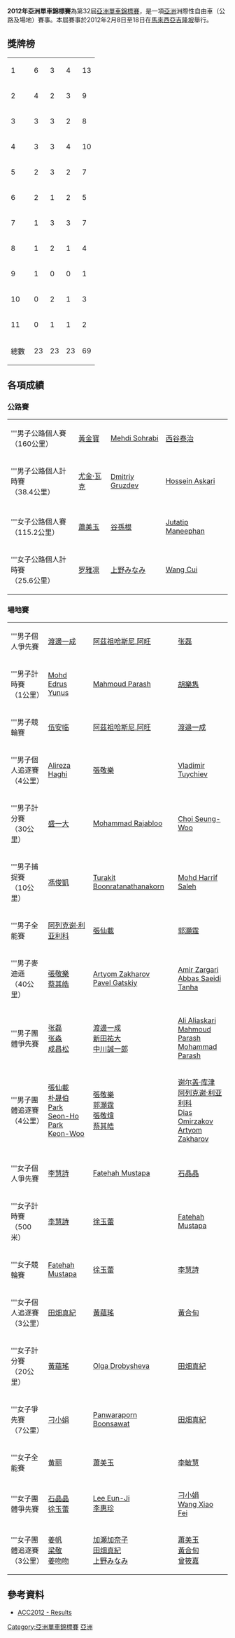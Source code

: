{{noteTA
|T=zh-hant:2012年亞洲單車錦標賽;zh-tw:2012年亞洲自由車錦標賽;zh-hk:2012年亞洲單車錦標賽;zh-hans:2012年亚洲自行车锦标赛;zh-mo:2012年亞洲單車錦標賽;
|1=zh-hant:單車;zh-tw:自由車;zh-hk:單車;zh-hans:自行车;zh-mo:單車;
}}
{{Infobox Cycling world championship
|     image = [[File:2012年亞洲自由車錦標賽logo.png|180px]]
|     venue = [[馬來西亞|馬來西亞]][[吉隆坡|吉隆坡]]
|      date = 2月8日至18日
| velodrome = [[Cheras_Velodrome|Cheras Velodrome]]
|   nations = 
|  cyclists = 
|    events = 23
|  previous = [[2011年亞洲單車錦標賽|2011]]
|      next = [[2013年亞洲單車錦標賽|2013]]
}}
'''2012年亞洲單車錦標賽'''為第32屆[[亞洲單車錦標賽|亞洲單車錦標賽]]，是一項[[亞洲|亞洲]]洲際性自由車（公路及場地）賽事。本屆賽事於2012年2月8日至18日在[[馬來西亞|馬來西亞]][[吉隆坡|吉隆坡]]舉行。

==獎牌榜==
{| {{RankedMedalTable}}
|-
| 1 ||align=left| {{HKG}} || 6 || 3 || 4 || 13
|-
| 2 ||align=left| {{CHN}} || 4 || 2 || 3 || 9
|-
| 3 ||align=left| {{MAS}} || 3 || 3 || 2 || 8
|-
| 4 ||align=left| {{JPN}} || 3 || 3 || 4 || 10
|-
| 5 ||align=left| {{KOR}} || 2 || 3 || 2 || 7
|-
| 6 ||align=left| {{TPE}} || 2 || 1 || 2 || 5
|-
| 7 ||align=left| {{IRI}} || 1 || 3 || 3 || 7
|-
| 8 ||align=left| {{KAZ}} || 1 || 2 || 1 || 4
|-
| 9 ||align=left| {{KGZ}} || 1 || 0 || 0 || 1
|-
| 10||align=left| {{THA}} || 0 || 2 || 1 || 3
|-
| 11||align=left| {{UZB}} || 0 || 1 || 1 || 2
|- class="sortbottom"
!colspan=2|總數|| 23 || 23 || 23 || 69
|}

==各項成績==
===公路賽===
{| {{MedalistTable|labelwidth=200px|type=項目|style=font-size:small;}}
|-
|'''男子公路個人賽<br/>（160公里）
|{{flagicon|HKG}} [[黃金寶|黃金寶]]
|{{flagicon|IRI}} [[Mehdi_Sohrabi|Mehdi Sohrabi]]
|{{flagicon|JPN}} [[西谷泰治|西谷泰治]]
|-
|'''男子公路個人計時賽<br/>（38.4公里）
|{{flagicon|KGZ}} [[尤金·瓦克|尤金·瓦克]]
|{{flagicon|KAZ}} [[Dmitriy_Gruzdev|Dmitriy Gruzdev]]
|{{flagicon|IRI}} [[Hossein_Askari|Hossein Askari]]
|-
|colspan="4"|
|-
|'''女子公路個人賽<br/>（115.2公里）
|{{flagicon|TPE}} [[蕭美玉|蕭美玉]]
|{{flagicon|KOR}} [[谷孫根|谷孫根]]
|{{flagicon|THA}} [[Jutatip_Maneephan|Jutatip Maneephan]]
|-
|'''女子公路個人計時賽<br/>（25.6公里）
|{{flagicon|KOR}} [[罗雅凛|罗雅凛]]
|{{flagicon|JPN}} [[上野みなみ|上野みなみ]]
|{{flagicon|CHN}} [[Wang_Cui|Wang Cui]]
|}

===場地賽===
{| {{MedalistTable|labelwidth=200px|type=項目|style=font-size:small;}}
|-
|'''男子個人爭先賽
|{{flagicon|JPN}} [[渡邊一成|渡邊一成]]
|{{flagicon|MAS}} [[阿茲祖哈斯尼阿旺|阿茲祖哈斯尼.阿旺]]
|{{flagicon|CHN}} [[张磊_(自行车运动员)|张磊]]
|-
|'''男子計時賽<br/>（1公里）
|{{flagicon|MAS}} [[Mohd_Edrus_Yunus|Mohd Edrus Yunus]]
|{{flagicon|IRI}} [[Mahmoud_Parash|Mahmoud Parash]]
|{{flagicon|HKG}} [[胡樂雋|胡樂雋]]
|-
|'''男子競輪賽
|{{flagicon|MAS}} [[伍安臨|伍安临]]
|{{flagicon|MAS}} [[阿茲祖哈斯尼阿旺|阿茲祖哈斯尼.阿旺]]
|{{flagicon|JPN}} [[渡邉一成|渡邉一成]]
|-
|'''男子個人追逐賽<br/>（4公里）
|{{flagicon|IRI}} [[Alireza_Haghi|Alireza Haghi]]
|{{flagicon|HKG}} [[張敬樂|張敬樂]]
|{{flagicon|UZB}} [[Vladimir_Tuychiev|Vladimir Tuychiev]]
|-
|'''男子計分賽<br/>（30公里）
|{{flagicon|JPN}} [[盛一大|盛一大]]
|{{flagicon|IRI}} [[Mohammad_Rajabloo|Mohammad Rajabloo]]
|{{flagicon|KOR}} [[Choi_Seung-Woo|Choi Seung-Woo]]
|-
|'''男子捕捉賽<br/>（10公里）
|{{flagicon|TPE}} [[馮俊凱|馮俊凱]]
|{{flagicon|THA}} [[Turakit_Boonratanathanakorn|Turakit Boonratanathanakorn]]
|{{flagicon|MAS}} [[Mohd_Harrif_Saleh|Mohd Harrif Saleh]]
|-
|'''男子全能賽
|{{flagicon|KAZ}} [[阿列克谢·利亚利科|阿列克谢·利亚利科]]
|{{flagicon|KOR}} [[張仙載|張仙載]]
|{{flagicon|HKG}} [[郭灝霆|郭灝霆]]
|-
|'''男子麥迪遜<br/>（40公里）
|{{flagicon|HKG}} [[張敬樂|張敬樂]]<br/>{{flagicon|HKG}} [[蔡其皓|蔡其皓]]
|{{flagicon|KAZ}} [[Artyom_Zakharov|Artyom Zakharov]]<br/>{{flagicon|KAZ}} [[Pavel_Gatskiy|Pavel Gatskiy]]
|{{flagicon|IRI}} [[Amir_Zargari|Amir Zargari]]<br/>{{flagicon|IRI}} [[Abbas_Saeidi_Tanha|Abbas Saeidi Tanha]]
|-
|'''男子團體爭先賽
|{{flagicon|CHN}} [[张磊_(自行车运动员)|张磊]]<br />{{flagicon|CHN}} [[张淼_(自行车运动员)|张淼]]<br />{{flagicon|CHN}} [[成昌松|成昌松]]
|{{flagicon|JPN}} [[渡邊一成|渡邊一成]]<br />{{flagicon|JPN}} [[新田祐大|新田祐大]]<br />{{flagicon|JPN}} [[中川誠一郎|中川誠一郎]]
|{{flagicon|IRI}} [[Ali_Aliaskari|Ali Aliaskari]]<br />{{flagicon|IRI}} [[Mahmoud_Parash|Mahmoud Parash]]<br />{{flagicon|IRI}} [[Mohammad_Parash|Mohammad Parash]]
|-
|'''男子團體追逐賽<br/>（4公里）
|{{flagicon|KOR}} [[張仙載|張仙載]]<br />{{flagicon|KOR}} [[朴晟伯|朴晟伯]]<br />{{flagicon|KOR}} [[Park_Seon-Ho|Park Seon-Ho]]<br />{{flagicon|KOR}} [[Park_Keon-Woo|Park Keon-Woo]]
|{{flagicon|HKG}} [[張敬樂|張敬樂]]<br />{{flagicon|HKG}} [[郭灝霆|郭灝霆]]<br />{{flagicon|HKG}} [[張敬煒|張敬煒]]<br />{{flagicon|HKG}} [[蔡其皓|蔡其皓]]
|{{flagicon|KAZ}} [[谢尔盖·库津|谢尔盖·库津]]<br />{{flagicon|KAZ}} [[阿列克谢·利亚利科|阿列克谢·利亚利科]]<br />{{flagicon|KAZ}} [[Dias_Omirzakov|Dias Omirzakov]]<br />{{flagicon|KAZ}} [[Artyom_Zakharov|Artyom Zakharov]]
|-
|colspan="4"|
|-
|'''女子個人爭先賽
|{{flagicon|HKG}} [[李慧詩|李慧詩]]
|{{flagicon|MAS}} [[Fatehah_Mustapa|Fatehah Mustapa]]
|{{flagicon|CHN}} [[石晶晶|石晶晶]]
|-
|'''女子計時賽<br/>（500米）
|{{flagicon|HKG}} [[李慧詩|李慧詩]]
|{{flagicon|CHN}} [[徐玉蕾|徐玉蕾]]
|{{flagicon|MAS}} [[Fatehah_Mustapa|Fatehah Mustapa]]
|-
|'''女子競輪賽
|{{flagicon|MAS}} [[Fatehah_Mustapa|Fatehah Mustapa]]
|{{flagicon|CHN}} [[徐玉蕾|徐玉蕾]]
|{{flagicon|HKG}} [[李慧詩|李慧詩]]
|-
|'''女子個人追逐賽<br/>（3公里）
|{{flagicon|JPN}} [[田畑真紀|田畑真紀]]
|{{flagicon|HKG}} [[黃蘊瑤|黃蘊瑤]]
|{{flagicon|TPE}} [[黃合旬|黃合旬]]
|-
|'''女子計分賽<br/>（20公里）
|{{flagicon|HKG}} [[黃蘊瑤|黃蘊瑤]]
|{{flagicon|UZB}} [[Olga_Drobysheva|Olga Drobysheva]]
|{{flagicon|JPN}} [[田畑真紀|田畑真紀]]
|-
|'''女子爭先賽<br/>（7公里）
|{{flagicon|HKG}} [[刁小娟|刁小娟]]
|{{flagicon|THA}} [[Panwaraporn_Boonsawat|Panwaraporn Boonsawat]]
|{{flagicon|JPN}} [[田畑真紀|田畑真紀]]
|-
|'''女子全能賽
|{{flagicon|CHN}} [[黄丽|黄丽]]
|{{flagicon|TPE}} [[蕭美玉|蕭美玉]]
|{{flagicon|KOR}} [[李敏慧|李敏慧]]
|-
|'''女子團體爭先賽
|{{flagicon|CHN}} [[石晶晶|石晶晶]]<br />{{flagicon|CHN}} [[徐玉蕾|徐玉蕾]]
|{{flagicon|KOR}} [[Lee_Eun-Ji|Lee Eun-Ji]]<br />{{flagicon|KOR}} [[李惠珍_(自行车运动员)|李惠珍]]
|{{flagicon|HKG}} [[刁小娟|刁小娟]]<br />{{flagicon|HKG}} [[Wang_Xiao_Fei|Wang Xiao Fei]]
|-
|'''女子團體追逐賽<br/>（3公里）
|{{flagicon|CHN}} [[姜帆_(自行车运动员)|姜帆]]<br />{{flagicon|CHN}} [[梁敬|梁敬]]<br />{{flagicon|CHN}} [[姜吻吻|姜吻吻]]
|{{flagicon|JPN}} [[加瀬加奈子|加瀬加奈子]]<br />{{flagicon|JPN}} [[田畑真紀|田畑真紀]]<br />{{flagicon|JPN}} [[上野みなみ|上野みなみ]]
|{{flagicon|TPE}} [[蕭美玉|蕭美玉]]<br />{{flagicon|TPE}} [[黃合旬|黃合旬]]<br />{{flagicon|TPE}} [[曾筱嘉|曾筱嘉]]
|}

==參考資料==
* [https://web.archive.org/web/20120221035521/http://www.mncf.org.my/index.php?option=com_content&view=article&id=123&Itemid=106 ACC2012 - Results] {{en}}

{{亞洲單車錦標賽}}
[[Category:亞洲單車錦標賽|Category:亞洲單車錦標賽]]
[[Category:2012年單車|亞洲]]